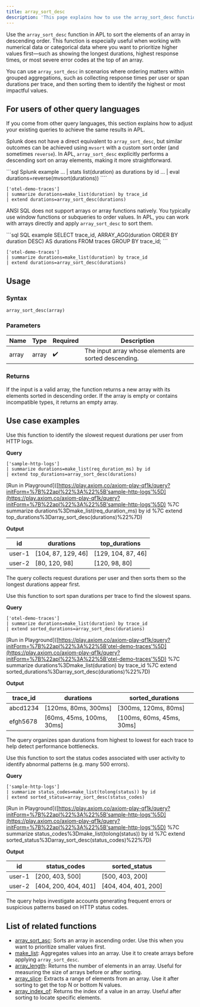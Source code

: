 ```yaml
---
title: array_sort_desc
description: 'This page explains how to use the array_sort_desc function in APL.'
---
```


Use the `array_sort_desc` function in APL to sort the elements of an array in descending order. This function is especially useful when working with numerical data or categorical data where you want to prioritize higher values first—such as showing the longest durations, highest response times, or most severe error codes at the top of an array.

You can use `array_sort_desc` in scenarios where ordering matters within grouped aggregations, such as collecting response times per user or span durations per trace, and then sorting them to identify the highest or most impactful values.

## For users of other query languages

If you come from other query languages, this section explains how to adjust your existing queries to achieve the same results in APL.

<AccordionGroup>
<Accordion title="Splunk SPL users">

Splunk does not have a direct equivalent to `array_sort_desc`, but similar outcomes can be achieved using `mvsort` with a custom sort order (and sometimes `reverse`). In APL, `array_sort_desc` explicitly performs a descending sort on array elements, making it more straightforward.

<CodeGroup>
```sql Splunk example
... | stats list(duration) as durations by id
... | eval durations=reverse(mvsort(durations))
````

```kusto APL equivalent
['otel-demo-traces']
| summarize durations=make_list(duration) by trace_id
| extend durations=array_sort_desc(durations)
```

</CodeGroup>

</Accordion>
<Accordion title="ANSI SQL users">

ANSI SQL does not support arrays or array functions natively. You typically use window functions or subqueries to order values. In APL, you can work with arrays directly and apply `array_sort_desc` to sort them.

<CodeGroup>
```sql SQL example
SELECT trace_id, ARRAY_AGG(duration ORDER BY duration DESC) AS durations
FROM traces
GROUP BY trace_id;
```

```kusto APL equivalent
['otel-demo-traces']
| summarize durations=make_list(duration) by trace_id
| extend durations=array_sort_desc(durations)
```

</CodeGroup>

</Accordion>
</AccordionGroup>

## Usage

### Syntax

```kusto
array_sort_desc(array)
```

### Parameters

| Name  | Type  | Required | Description                                           |
| ----- | ----- | -------- | ----------------------------------------------------- |
| array | array | ✔️       | The input array whose elements are sorted descending. |

### Returns

If the input is a valid array, the function returns a new array with its elements sorted in descending order. If the array is empty or contains incompatible types, it returns an empty array.

## Use case examples

<Tabs>
<Tab title="Log analysis">

Use this function to identify the slowest request durations per user from HTTP logs.

**Query**

```kusto
['sample-http-logs']
| summarize durations=make_list(req_duration_ms) by id
| extend top_durations=array_sort_desc(durations)
```

[Run in Playground]([https://play.axiom.co/axiom-play-qf1k/query?initForm=%7B%22apl%22%3A%22%5B'sample-http-logs'%5D](https://play.axiom.co/axiom-play-qf1k/query?initForm=%7B%22apl%22%3A%22%5B'sample-http-logs'%5D) %7C summarize durations%3Dmake_list(req_duration_ms) by id %7C extend top_durations%3Darray_sort_desc(durations)%22%7D)

**Output**

| id     | durations           | top_durations      |
| ------ | ------------------- | ------------------- |
| user-1 | [104, 87, 129, 46] | [129, 104, 87, 46] |
| user-2 | [80, 120, 98]      | [120, 98, 80]      |

The query collects request durations per user and then sorts them so the longest durations appear first.

</Tab>
<Tab title="OpenTelemetry traces">

Use this function to sort span durations per trace to find the slowest spans.

**Query**

```kusto
['otel-demo-traces']
| summarize durations=make_list(duration) by trace_id
| extend sorted_durations=array_sort_desc(durations)
```

[Run in Playground]([https://play.axiom.co/axiom-play-qf1k/query?initForm=%7B%22apl%22%3A%22%5B'otel-demo-traces'%5D](https://play.axiom.co/axiom-play-qf1k/query?initForm=%7B%22apl%22%3A%22%5B'otel-demo-traces'%5D) %7C summarize durations%3Dmake_list(duration) by trace_id %7C extend sorted_durations%3Darray_sort_desc(durations)%22%7D)

**Output**

| trace_id | durations                  | sorted_durations          |
| --------- | -------------------------- | -------------------------- |
| abcd1234  | [120ms, 80ms, 300ms]      | [300ms, 120ms, 80ms]      |
| efgh5678  | [60ms, 45ms, 100ms, 30ms] | [100ms, 60ms, 45ms, 30ms] |

The query organizes span durations from highest to lowest for each trace to help detect performance bottlenecks.

</Tab>
<Tab title="Security logs">

Use this function to sort the status codes associated with user activity to identify abnormal patterns (e.g. many 500 errors).

**Query**

```kusto
['sample-http-logs']
| summarize status_codes=make_list(tolong(status)) by id
| extend sorted_status=array_sort_desc(status_codes)
```

[Run in Playground]([https://play.axiom.co/axiom-play-qf1k/query?initForm=%7B%22apl%22%3A%22%5B'sample-http-logs'%5D](https://play.axiom.co/axiom-play-qf1k/query?initForm=%7B%22apl%22%3A%22%5B'sample-http-logs'%5D) %7C summarize status_codes%3Dmake_list(tolong(status)) by id %7C extend sorted_status%3Darray_sort_desc(status_codes)%22%7D)

**Output**

| id     | status_codes         | sorted_status        |
| ------ | --------------------- | --------------------- |
| user-1 | [200, 403, 500]      | [500, 403, 200]      |
| user-2 | [404, 200, 404, 401] | [404, 404, 401, 200] |

The query helps investigate accounts generating frequent errors or suspicious patterns based on HTTP status codes.

</Tab>
</Tabs>

## List of related functions

- [array_sort_asc](/apl/array-functions/array_sort_asc): Sorts an array in ascending order. Use this when you want to prioritize smaller values first.
- [make_list](/apl/aggregation-functions/make_list): Aggregates values into an array. Use it to create arrays before applying `array_sort_desc`.
- [array_length](/apl/array-functions/array_length): Returns the number of elements in an array. Useful for measuring the size of arrays before or after sorting.
- [array_slice](/apl/array-functions/array_slice): Extracts a range of elements from an array. Use it after sorting to get the top N or bottom N values.
- [array_index_of](/apl/array-functions/array_index_of): Returns the index of a value in an array. Useful after sorting to locate specific elements.
